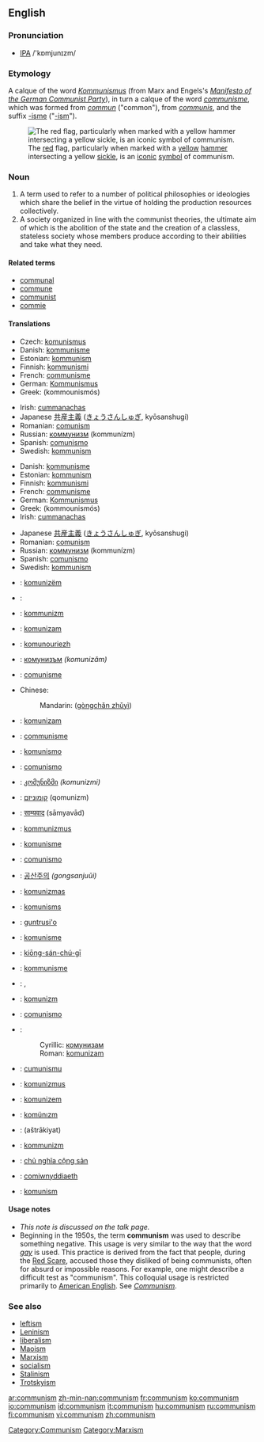 {{see|Communism}}

==English==
{{wikipedia}}
===Pronunciation===
* [[IPA]] /'kɒmjunɪzm/

===Etymology===
A calque of the {{G.}} word ''[[Kommunismus]]'' (from Marx and Engels's ''[http://www.marxists.org/archive/marx/works/1848/communist-manifesto/index.htm Manifesto of the German Communist Party]''), in turn a calque of the {{F.}} word ''[[communisme]]'', which was formed from ''[[commun]]'' ("common"), from {{L.}} ''[[communis]]'', and the suffix [[-isme]] ("[[-ism]]").

[[Image:Hammer_and_sickle.svg|thumb|right|The [[red]] flag, particularly when marked with a [[yellow]] [[hammer]] intersecting a yellow [[sickle]], is an [[icon]]ic [[symbol]] of communism.]]

===Noun===
{{en-noun|-}}

# A term used to refer to a number of political philosophies or ideologies which share the belief in the virtue of holding the production resources collectively. 
# A society organized in line with the communist theories, the ultimate aim of which is the abolition of the state and the creation of a classless, stateless society whose members produce according to their abilities and take what they need.

====Related terms====
*[[communal]]
*[[commune]]
*[[communist]]
*[[commie]]

====Translations====
{{trans-top|philosophy}}
*Czech: [[komunismus#Czech|komunismus]] {{m}}
*Danish: [[kommunisme]] {{c}}
*Estonian: [[kommunism]]
*Finnish: [[kommunismi]]
*French: [[communisme]]
*German: [[Kommunismus]] {{m}}
*Greek: {{t|el|κομμουνισμός|m}} (kommounismós)
{{trans-mid}}
*Irish: [[cummanachas]] {{m}}
*Japanese [[共産主義]] ([[きょうさんしゅぎ]], kyōsanshugi)
*Romanian: [[comunism]] {{n}}
*Russian: [[коммунизм]] (kommunízm) {{m}}
*Spanish: [[comunismo]] {{m}}
*Swedish: [[kommunism]] {{c}}
{{trans-bottom}}

{{trans-top|society}}
*Danish: [[kommunisme]] {{c}}
*Estonian: [[kommunism]]
*Finnish: [[kommunismi]]
*French: [[communisme]]
*German: [[Kommunismus]] {{m}}
*Greek: {{t|el|κομμουνισμός|m}} (kommounismós)
*Irish: [[cummanachas]] {{m}}
{{trans-mid}}
*Japanese [[共産主義]] ([[きょうさんしゅぎ]], kyōsanshugi)
*Romanian: [[comunism]] {{n}}
*Russian: [[коммунизм]] (kommunízm) {{m}}
*Spanish: [[comunismo]] {{m}}
*Swedish: [[kommunism]] {{c}}
{{trans-bottom}}

{{checktrans}}
{{trans-top|translations to be checked}}
*{{ttbc|Albanian}}: [[komunizëm]]
*{{ttbc|Arabic}}: {{ARchar|[[شيوعية]]}}
*{{ttbc|Azerbaijani}}: [[kommunizm]]
*{{ttbc|Bosnian}}: [[komunizam]] {{m}}
*{{ttbc|Breton}}: [[komunouriezh]]
*{{ttbc|Bulgarian}}: [[комунизъм]] ''(komunizăm)''
*{{ttbc|Catalan}}: [[comunisme]]
*Chinese:
*:Mandarin: {{zh-ts|共產主義|共产主义}} ([[gòngchǎn zhǔyì]])
*{{ttbc|Croatian}}: [[komunizam]] {{m}}
*{{ttbc|Dutch}}: [[communisme]]
*{{ttbc|Esperanto}}: [[komunismo]]
*{{ttbc|Galician}}: [[comunismo]]
*{{ttbc|Georgian}}: [[კომუნიზმი]] ''(komunizmi)''
*{{ttbc|Hebrew}}: [[קומוניזם]] (qomunizm)
*{{ttbc|Hindi}}: [[साम्यवाद]] (sāmyavād)
*{{ttbc|Hungarian}}: [[kommunizmus]]
*{{ttbc|Indonesian}}: [[komunisme]]
*{{ttbc|Italian}}: [[comunismo]] {{m}}
*{{ttbc|Korean}}: [[공산주의]] ''(gongsanjuŭi)''
*{{ttbc|Lithuanian}}: [[komunizmas]]
*{{ttbc|Latvian}}: [[komunisms]]
*{{ttbc|Lojban}}: [[guntrusi'o]]
*{{ttbc|Malay}}: [[komunisme]]
*{{ttbc|Min Nan}}: [[kiōng-sán-chú-gī]]
*{{ttbc|Norwegian}}: [[kommunisme]]
*{{ttbc|Persian}}: {{FAchar|[[کمونیسم]]}}, {{FAchar|[[اصول اشتراکی]]}}
*{{ttbc|Polish}}: [[komunizm]]
*{{ttbc|Portuguese}}: [[comunismo]]
*{{ttbc|Serbian}}:
*:Cyrillic: [[комунизам]] {{m}}
*:Roman: [[komunizam#Serbian|komunizam]] {{m}}
*{{ttbc|Sicilian}}: [[cumunismu]]
*{{ttbc|Slovak}}: [[komunizmus]]
*{{ttbc|Slovenian}}: [[komunizem]]
*{{ttbc|Turkish}}: [[komünızm]]
*{{ttbc|Urdu}}: {{URchar|[[اشتراکیت]]}} (aštrākiyat)
*{{ttbc|Uyghur}}: [[kommunizm]]
*{{ttbc|Vietnamese}}: [[chủ nghĩa cộng sản]]
*{{ttbc|Welsh}}: [[comiwnyddiaeth]]
*{{ttbc|Yiddish}}: [[komunism]]
{{trans-bottom}}

====Usage notes====
*''This note is discussed on the talk page.''
*Beginning in the 1950s, the term '''communism''' was used to describe something negative. This usage is very similar to the way that the word ''[[gay]]'' is used. This practice is derived from the fact that people, during the [[Wikipedia:Red Scare|Red Scare]], accused those they disliked of being communists, often for absurd or impossible reasons. For example, one might describe a difficult test as "communism". This colloquial usage is restricted primarily to [[American English]]. See ''[[Communism]]''.

===See also===
*[[leftism]]
*[[Leninism]]
*[[liberalism]]
*[[Maoism]]
*[[Marxism]]
*[[socialism]]
*[[Stalinism]]
*[[Trotskyism]]

[[Category:Communism]]
[[Category:Marxism]]

[[ar:communism]]
[[zh-min-nan:communism]]
[[fr:communism]]
[[ko:communism]]
[[io:communism]]
[[id:communism]]
[[it:communism]]
[[hu:communism]]
[[ru:communism]]
[[fi:communism]]
[[vi:communism]]
[[zh:communism]]